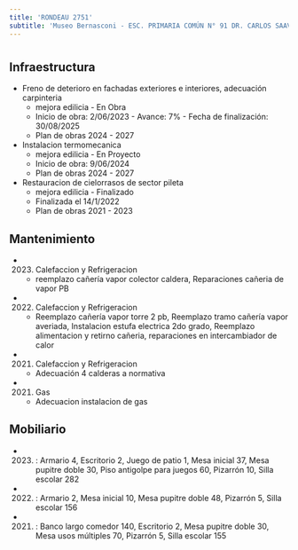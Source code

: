 ```yaml
---
title: 'RONDEAU 2751'
subtitle: 'Museo Bernasconi - ESC. PRIMARIA COMÚN N° 91 DR. CARLOS SAAVEDRA LAMAS - INST. F. F. BERNASCONI - EPA N° 02 - ESC. PRIMARIA COMÚN N° 94 ENRIQUE BANCHS - INST. F. F. BERNASCONI - JIC N° 05/06° - ESC. PRIMARIA COMÚN N° 92 DR. RAFAEL BIELSA - INST. F. F. BERNASCONI - ESC. PRIMARIA COMÚN N° 93 DR. JUAN ANGEL GOLFARINI - INST. F. F. BERNASCONI - ESC. DE CORO Y ORQUESTA ATHOS PALMA - CENS N° 72 - JII N° 10 FRANCISCO PASCASIO MORENO - ESEA EN DANZA RAMICONE CURSO VOCACIONAL DE FOLKLORE N° 05'
---
```


#
## Infraestructura

* Freno de deterioro en fachadas exteriores e interiores, adecuación carpinteria 
    + mejora edilicia - En Obra 
    + Inicio de obra: 2/06/2023 - Avance: 7% - Fecha de finalización: 30/08/2025 
    + Plan de obras 2024 - 2027 


* Instalacion termomecanica 
    + mejora edilicia - En Proyecto 
    + Inicio de obra: 9/06/2024 
    + Plan de obras 2024 - 2027 


* Restauracion de cielorrasos de sector pileta 
    + mejora edilicia - Finalizado 
    + Finalizada el 14/1/2022 
    + Plan de obras 2021 - 2023 






## Mantenimiento

*  (2023) Calefaccion y Refrigeracion 
    + reemplazo cañería vapor colector caldera, Reparaciones cañeria de vapor PB

*  (2022) Calefaccion y Refrigeracion 
    + Reemplazo cañería vapor torre 2 pb, Reemplazo tramo cañería vapor averiada, Instalacion estufa electrica 2do grado, Reemplazo alimentacion y retirno cañeria, reparaciones en intercambiador de calor

*  (2021) Calefaccion y Refrigeracion 
    + Adecuación 4 calderas a normativa

*  (2021) Gas 
    + Adecuacion instalacion de gas





## Mobiliario

*  (2023) : Armario 4, Escritorio 2, Juego de patio 1, Mesa inicial 37, Mesa pupitre doble 30, Piso antigolpe para juegos 60, Pizarrón 10, Silla escolar 282 

*  (2022) : Armario 2, Mesa inicial 10, Mesa pupitre doble 48, Pizarrón 5, Silla escolar 156 

*  (2021) : Banco largo comedor 140, Escritorio 2, Mesa pupitre doble 30, Mesa usos múltiples 70, Pizarrón 5, Silla escolar 155 



